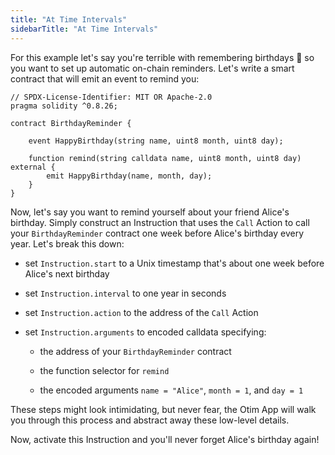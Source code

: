 ```yaml
---
title: "At Time Intervals"
sidebarTitle: "At Time Intervals"
---
```


For this example let's say you're terrible with remembering birthdays 😬 so you want to set up automatic on-chain reminders. Let's write a smart contract that will emit an event to remind you:

```solidity BirthdayReminder.sol
// SPDX-License-Identifier: MIT OR Apache-2.0
pragma solidity ^0.8.26;

contract BirthdayReminder {

    event HappyBirthday(string name, uint8 month, uint8 day);

    function remind(string calldata name, uint8 month, uint8 day) external {
        emit HappyBirthday(name, month, day);
    }
}
```

Now, let's say you want to remind yourself about your friend Alice's birthday. Simply construct an Instruction that uses the `Call` Action to call your `BirthdayReminder` contract one week before Alice's birthday every year. Let's break this down:

* set `Instruction.start` to a Unix timestamp that's about one week before Alice's next birthday

* set `Instruction.interval` to one year in seconds

* set `Instruction.action` to the address of the `Call` Action

* set `Instruction.arguments` to encoded calldata specifying:

  * the address of your `BirthdayReminder` contract

  * the function selector for `remind`

  * the encoded arguments `name = "Alice"`, `month = 1`, and `day = 1`

These steps might look intimidating, but never fear, the Otim App will walk you through this process and abstract away these low-level details.

Now, activate this Instruction and you'll never forget Alice's birthday again!